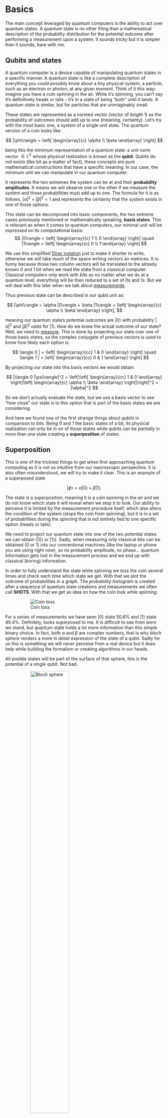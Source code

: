 # Basics {.unnumbered}

The main concept leveraged by quantum computers is the ability to act over quantum states. A quantum state is no other thing than a mathematical description of the probability distribution for the potential outcome after performing a measurement upon a system. It sounds tricky but it is simpler than it sounds, bare with me.

## Qubits and states

A quantum computer is a device capable of manipulating quantum states in a specific manner. A quantum state is like a complete description of everything you could possibly know about a tiny physical system, a particle, such as an electron or photon, at any given moment. Think of it this way: imagine you have a coin spinning in the air. While it's spinning, you can't say it's definitively heads or tails - it's in a state of being "both" until it lands. A quantum state is similar, but for particles that are unimaginably small.

These states are represented as a normed vector (vector of _length_ 1) as the probability of outcomes should add up to one (meaning, certainty). Let's try with the most basic one, a system of a single unit state. The quantum version of a coin looks like:

$$
|\phi\rangle = \left[
\begin{array}{c}
\alpha \\
\beta
\end{array}
\right]
$$

being this the minimum representation of a quantum state: a unit norm vector $\in \mathbb{C}^2$ whose physical realization is known as the **qubit**. Qubits do not exists (like bit as a matter of fact), these concepts are pure mathematical constructions that have a specific meaning. In our case, the minimum unit we can manipulate in our quantum computer.

It represents the two extremes the system can be at and their **probability amplitudes**. It means we will observe one or the other if we measure the system and those probabilities must add up to one. The formula for it is as follows, $|\alpha|^2+|\beta|^2 = 1$ and represents the certainty that the system exists in one of those options.

This state can be decomposed into basic components, the two extreme cases previously mentioned or mathematically speaking, **basis states**. This is relevant as when it comes to quantum computers, our minimal unit will be expressed on its computational basis:
$$
|0\rangle = \left[
\begin{array}{c}
1 \\
0
\end{array}
\right]
\quad
|1\rangle = \left[
\begin{array}{c}
0 \\
1
\end{array}
\right]
$$

We use this simplified [Dirac notation](https://en.wikipedia.org/wiki/Bra%E2%80%93ket_notation) just to make it shorter to write, otherwise we will take much of the space writing vectors an matrices. It is funny because those two column vectors will be translated to the already known 0 and 1 bit when we read the state from a classical computer. Classical computers only work with *bits* so no matter what we do at a quantum level, everything will be then reduced to a set of 0s and 1s. But we will deal with this later when we talk about [measurements](#measurement).

Thus previous state can be described in our qubit unit as:

$$
|\phi\rangle =
\alpha |0\rangle + 
\beta |1\rangle = \left[
\begin{array}{c}
\alpha \\
\beta
\end{array}
\right],
$$

meaning our quantum state's potential outcomes are $|0\rangle$ with probability $|\alpha|^2$ and $|\beta|^2$ odds for $|1\rangle$. How do we know the actual outcome of our state? Well, we need to [measure](#measurement). This is done by projecting our state over one of those basis states, so the complex conjugate of previous vectors is used to know how likely each option is.

$$
\langle 0 | = \left[
\begin{array}{cc}
1 & 0
\end{array}
\right]
\quad
\langle 1 | = \left[
\begin{array}{cc}
0 & 1
\end{array}
\right]
$$

By projecting our state into this basis vectors we would obtain:

$$
|\langle 0 |\psi\rangle|^2 = \left|\left[
\begin{array}{cc}
1 & 0
\end{array}
\right]\left[
\begin{array}{c}
\alpha \\
\beta
\end{array}
\right]\right|^2 = |\alpha|^2
$$

So we don't actually evaluate the state, but we use a basis vector to see "how close" our state is to this option that is part of the basis states we are considering.

And here we found one of the first strange things about *qubits* in comparison to *bits*. Being 0 and 1 the basic states of a bit, its physical realization can only be in on of those states while qubits can be _partially_ in more than one state creating a **superposition** of states.

## Superposition

This is one of the trickiest things to get when first approaching quantum computing as it is not so intuitive from our macroscopic perspective. It is also often misunderstood, we will try to make it clear. This is an example of a superposed state

$$
|\phi\rangle =
\alpha |0\rangle + 
\beta |1\rangle.
$$

The state is a superposition, meaning it is a coin spinning in the air and we do not know which state it will reveal when we stop it to look. Our ability to perceive it is limited by the measurement procedure itself, which also alters the condition of the system (stops the coin from spinning), but it is in a set of probabilities during the spinning that is not entirely tied to one specific option (heads or tails).

We need to project our quantum state into one of the two potential states we can obtain ($|0\rangle$ or $|1\rangle$). Sadly, when measuring only classical bits can be obtained (0 or 1) into our conventional machines (like the laptop or phone you are using right now), so no probability amplitude, no phase... quantum information gets lost in the measurement process and we end up with classical (boring) information.

In order to fully understand the state while spinning we toss the coin several times and check each time which state we get. With that we plot the outcome of probabilities in a graph. The _probability histogram_ is created after a sequence of quantum state creations and measurements we often call **SHOTS**. With that we get an idea on how the coin look _while spinning_.

<figure markdown>
![Coin toss](../../assets/cointoss.png)
</figure>

For a series of measurements we have seen $|0\rangle$ state 50.6% and $|1\rangle$ state 49.4%. Definitely, looks superposed to me. It is difficult to see from were we stand, but quantum state holds a lot more information than this simple binary choice. In fact, both $\alpha$ and $\beta$ are complex numbers, that is why _bloch sphere_ renders a more in detail expression of the state of a qubit. Sadly for us this is something we will never perceive from a real device but it does help while building the formalism or creating algorithms in our heads.

All posible states will be part of the surface of that sphere, this is the potential of a single qubit. Not bad.

<figure markdown>
![Bloch sphere](../../assets/bloch.gif){ width=60% }
</figure>

Quantum states can therefore be expressed also as if we consider the polar coordinate:¡s

$$
|\phi\rangle = \cos (\theta/2) |0\rangle + e^{i\phi} \sin (\theta/2)|1\rangle
$$

which represent the sphere coordinates on the surface of the _bloch sphere_. It is more evident in this case that rendering simple bits will actually remove most of the information (like phase) contained in the states when operating with them in the quantum regime.

## Measurement

Measuring quantum states is a necessary condition to extract information out of it, but by doing so we affect the system due to the collapse of the wave function. I know, too technical.

Ok, so when we observe a quantum state we can only see one of the potential outcomes, the one we observe actualy. And this affects the system, meaning when we look at it it collapses to the state we have observed and no longer exsits as a probability ditribution but as a certainty.

The action we use to observe the quantum state is by means of **observables** (self-adjoint operators). These are used to project the measurement of a given quantum state to one of its _eigenvalues_. Using the closeness between quantum state and eigenvectors of the observable we can measure what is the overlap between those. The eigenvectors of the observable form an orthonormal basis for the Hilbert space, therefore each measure corresponds to a mapping to the eigenvectors comprising the basis. I know, this is a little bit too technical but just think about the observable as a pair of tinted glasses, if glasses have a green-_ish_ color, everything will look some sort of green: dark green for black or light green for white. It is kind of like that. Kind of.

We will see that a common observable used is the Pauli $\sigma_z$ matrix

$$
\sigma_z = \left[
\begin{array}{cc}
1 & 0 \\
0 & -1
\end{array}
\right]
$$

We can decompose it on its eigenvectors and eigenvalues so that

$$
\sigma_z|0\rangle = 1|0\rangle \rightarrow \sigma_z|1\rangle = -1|1\rangle.
$$

Therefore, any potential measurement will be mapped to one of those two eigenvectors and its eigenvalue used as the outcome of the measurement. The basis set shown above is often known as the **computational basis** and it will become relevant when we move to actual implementations where this will be fixes by the device itself.

From our previous state $|\phi\rangle = \alpha |0\rangle + \beta |1\rangle$ and perform a measurement over the computational basis ($|0\rangle,|1\rangle$) where evidently the outcome would be $|0\rangle$ with $|\alpha|^2$ probability or $|1\rangle$ with $|\beta|^2$ probability. But more importantly, a single measurement, no matter how complex, entangled or superposed our state might be, will only be able to recover classical bits mapping two previously seen states ($|0\rangle \rightarrow 0$ and $|1\rangle \rightarrow 1$).

What happens after measurement is performed? Well, that is the trickiest part as the process of measuring obliges to our quantum state to position itself and make a choice. This means our quantum state after measurement will no longer be in a superposition state and will be the outcome of the previous measurement $|0\rangle$ for the remaining time period.

In order to fully grasp the statistics of the state we should find way to reproduce the state and perform enough measurements, so we can characterize its actual condition as much as we can out of the measurement statistics it presents. Measuring in the basis $\{|0\rangle, |1\rangle\}$ (also called computational basis) may not be enough to capture the actual state. Therefore, a basis change is needed, but we will see that quantum devices only offer computational basis as the measuring basis. That means in certain cases we will need to rotate our qubits so that the basis change is artificially done.

If we would like to measure in the $\{|+\rangle, |-\rangle\}$ basis then a rotation of $-\pi / 2$ in the Y axis will be needed. $\{|i\rangle, |-i\rangle\}$ basis will require then a rotation over X axis of $\pi / 2$. That way we get to shift the reference point and measure according to our target axis.

Next thing is to operate on those things, let's see how gates differ from our knowledge from classical computing.